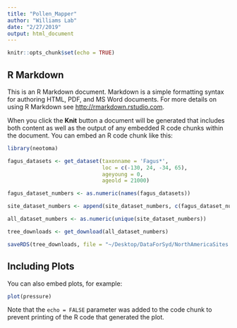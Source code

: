 ```yaml
---
title: "Pollen_Mapper"
author: "Williams Lab"
date: "2/27/2019"
output: html_document
---
```


```r
knitr::opts_chunk$set(echo = TRUE)
```

## R Markdown

This is an R Markdown document. Markdown is a simple formatting syntax for authoring HTML, PDF, and MS Word documents. For more details on using R Markdown see <http://rmarkdown.rstudio.com>.

When you click the **Knit** button a document will be generated that includes both content as well as the output of any embedded R code chunks within the document. You can embed an R code chunk like this:

```r
library(neotoma)
```


```r
fagus_datasets <- get_dataset(taxonname = 'Fagus*',
                              loc = c(-130, 24, -34, 65), 
                              ageyoung = 0, 
                              ageold = 21000)

fagus_dataset_numbers <- as.numeric(names(fagus_datasets))
```


```r
site_dataset_numbers <- append(site_dataset_numbers, c(fagus_dataset_numbers)
```


```r
all_dataset_numbers <- as.numeric(unique(site_dataset_numbers))
```


```r
tree_downloads <- get_download(all_dataset_numbers)
```


```r
saveRDS(tree_downloads, file = "~/Desktop/DataForSyd/NorthAmericaSites.RData")
```

## Including Plots

You can also embed plots, for example:

```r
plot(pressure)
```

Note that the `echo = FALSE` parameter was added to the code chunk to prevent printing of the R code that generated the plot.
